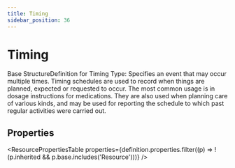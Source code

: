 ```yaml
---
title: Timing
sidebar_position: 36
---
```



# Timing

Base StructureDefinition for Timing Type: Specifies an event that may occur multiple times. Timing schedules are used to record when things are planned, expected or requested to occur. The most common usage is in dosage instructions for medications. They are also used when planning care of various kinds, and may be used for reporting the schedule to which past regular activities were carried out.

## Properties

<ResourcePropertiesTable properties={definition.properties.filter((p) => !(p.inherited && p.base.includes('Resource')))} />



